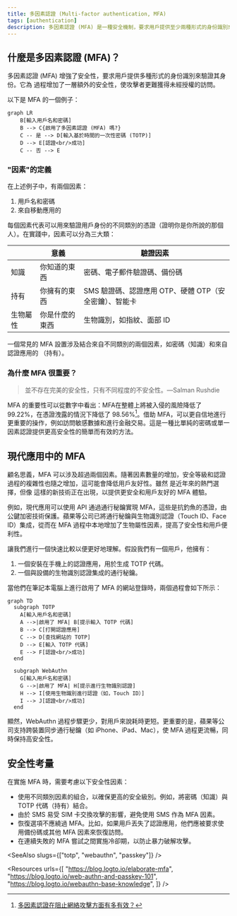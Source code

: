 ```yaml
---
title: 多因素認證 (Multi-factor authentication, MFA)
tags: [authentication]
description: 多因素認證 (MFA) 是一種安全機制，要求用戶提供至少兩種形式的身份識別來完成認證過程。它增加了一層額外的安全性，可以顯著減少未經授權的訪問風險。
---
```


## 什麼是多因素認證 (MFA)？

多因素認證 (MFA) 增強了安全性，要求用戶提供多種形式的身份識別來驗證其身份。它為 <Ref slug="authentication" /> 過程增加了一層額外的安全性，使攻擊者更難獲得未經授權的訪問。

以下是 MFA 的一個例子：

```mermaid
graph LR
    B[輸入用戶名和密碼]
    B --> C{啟用了多因素認證 (MFA) 嗎?}
    C -- 是 --> D[輸入基於時間的一次性密碼 (TOTP)]
    D --> E[認證<br/>成功]
    C -- 否 --> E
```

### "因素"的定義

在上述例子中，有兩個因素：

1. 用戶名和密碼
2. 來自移動應用的 <Ref slug="totp" />

每個因素代表可以用來驗證用戶身份的不同類別的憑證（證明你是你所說的那個人）。在實踐中，因素可以分為三大類：

|            | 意義              | 驗證因素                                                                          |
| ---------- | ------------------ | ------------------------------------------------------------------------------------- |
| 知識       | 你知道的東西   | 密碼、電子郵件驗證碼、備份碼                                        |
| 持有       | 你擁有的東西   | SMS 驗證碼、認證應用 OTP、硬體 OTP（安全密鑰）、智能卡 |
| 生物屬性 | 你是什麼的東西 | 生物識別，如指紋、面部 ID                                                 |

一個常見的 MFA 設置涉及結合來自不同類別的兩個因素，如密碼（知識）和來自認證應用的 <Ref slug="totp" />（持有）。

### 為什麼 MFA 很重要？

> 並不存在完美的安全性，只有不同程度的不安全性。—Salman Rushdie

MFA 的重要性可以從數字中看出：MFA在整體上將被入侵的風險降低了 99.22%，在憑證洩露的情況下降低了 98.56%[^1]。借助 MFA，可以更自信地進行更重要的操作，例如訪問敏感數據和進行金融交易。這是一種比單純的密碼或單一因素認證提供更高安全性的簡單而有效的方法。

## 現代應用中的 MFA

顧名思義，MFA 可以涉及超過兩個因素。隨著因素數量的增加，安全等級和認證過程的複雜性也隨之增加，這可能會降低用戶友好性。雖然 <Ref slug="totp" /> 是近年來的熱門選擇，但像 <Ref slug="passkey" /> 這樣的新技術正在出現，以提供更安全和用戶友好的 MFA 體驗。

例如，現代應用可以使用 <Ref slug="webauthn" /> API 通過通行秘鑰實現 MFA，這些是抗釣魚的憑證，由公鍵加密技術保護。蘋果等公司已將通行秘鑰與生物識別認證（Touch ID、Face ID）集成，從而在 MFA 過程中本地增加了生物屬性因素，提高了安全性和用戶便利性。

讓我們進行一個快速比較以便更好地理解。假設我們有一個用戶，他擁有：

1. 一個安裝在手機上的認證應用，用於生成 TOTP 代碼。
2. 一個與設備的生物識別認證集成的通行秘鑰。

當他們在筆記本電腦上進行啟用了 MFA 的網站登錄時，兩個過程會如下所示：

```mermaid
graph TD
  subgraph TOTP
    A[輸入用戶名和密碼]
    A -->|啟用了 MFA| B[提示輸入 TOTP 代碼]
    B --> C[打開認證應用]
    C --> D[查找網站的 TOTP]
    D --> E[輸入 TOTP 代碼]
    E --> F[認證<br/>成功]
  end

  subgraph WebAuthn
    G[輸入用戶名和密碼]
    G -->|啟用了 MFA| H[提示進行生物識別認證]
    H --> I[使用生物識別進行認證（如，Touch ID）]
    I --> J[認證<br/>成功]
  end
```

顯然，WebAuthn 過程步驟更少，對用戶來說耗時更短。更重要的是，蘋果等公司支持跨裝置同步通行秘鑰（如 iPhone、iPad、Mac），使 MFA 過程更流暢，同時保持高安全性。

## 安全性考量

在實施 MFA 時，需要考慮以下安全性因素：

- 使用不同類別因素的組合，以確保更高的安全級別。例如，將密碼（知識）與 TOTP 代碼（持有）結合。
- 由於 SMS 易受 SIM 卡交換攻擊的影響，避免使用 SMS 作為 MFA 因素。
- 恢復選項不應繞過 MFA。比如，如果用戶丟失了認證應用，他們應被要求使用備份碼或其他 MFA 因素來恢復訪問。
- 在連續失敗的 MFA 嘗試之間實施冷卻期，以防止暴力破解攻擊。

[^1]: [多因素認證在阻止網絡攻擊方面有多有效？](https://query.prod.cms.rt.microsoft.com/cms/api/am/binary/RW166lD)

<SeeAlso slugs={["totp", "webauthn", "passkey"]} />

<Resources
  urls={[
    "https://blog.logto.io/elaborate-mfa",
    "https://blog.logto.io/web-authn-and-passkey-101",
    "https://blog.logto.io/webauthn-base-knowledge",
  ]}
/>
